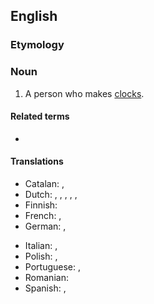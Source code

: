 ==English==

===Etymology===
{{compound|en|clock|maker}}

===Noun===
{{en-noun}}

# A person who makes [[clock]]s.

====Related terms====
* {{l|en|watchmaker}}

====Translations====
{{trans-top|person who makes clocks}}
* Catalan: {{t+|ca|rellotger}}, {{t+|ca|rellotgera|f}}
* Dutch: {{t+|nl|klokkenmaker}}, {{t|nl|klokkenmaakster|f}}, {{t+|nl|horlogemaker|m}}, {{t|nl|horlogemaakster|f}}, {{t+|nl|uurwerkmaker|m}}, {{t|nl|uurwerkmaakster|f}}
* Finnish: {{t+|fi|kelloseppä}}
* French: {{t+|fr|horloger}}, {{t+|fr|horlogère|f}}
* German: {{t+|de|Uhrmacher|m}}, {{t+|de|Uhrmacherin|f}}
{{trans-mid}}
* Italian: {{t+|it|orologiaio}}, {{t|it|orologiaia|f}}
* Polish: {{t+|pl|zegarmistrz|m}}, {{t|pl|zegarmistrzyni|f}}
* Portuguese: {{t+|pt|relojoeiro}}, {{t|pt|relojoeira|f}}
* Romanian: {{t+|ro|ceasornicar}}
* Spanish: {{t|es|relojero}}, {{t|es|relojera|f}}
{{trans-bottom}}